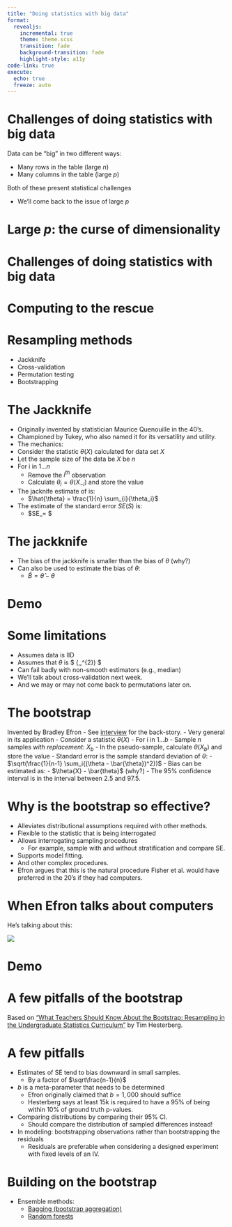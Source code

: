```yaml
---
title: "Doing statistics with big data"
format:
  revealjs:
    incremental: true
    theme: theme.scss
    transition: fade
    background-transition: fade
    highlight-style: a11y
code-link: true
execute:
  echo: true
  freeze: auto
---
```


# Challenges of doing statistics with big data

Data can be "big" in two different ways:

- Many rows in the table (large $n$)
- Many columns in the table (large $p$)

Both of these present statistical challenges

- We'll come back to the issue of large $p$

# Large $p$: the curse of dimensionality

# Challenges of doing statistics with big data

# Computing to the rescue

# Resampling methods

- Jackknife
- Cross-validation
- Permutation testing
- Bootstrapping

# The Jackknife

- Originally invented by statistician Maurice Quenouille in the 40's.
- Championed by Tukey, who also named it for its versatility and utility.
- The mechanics:
- Consider the statistic $\theta(X)$ calculated for data set $X$
- Let the sample size of the data be $X$ be $n$
- For i in 1...$n$
  - Remove the $i^{th}$ observation
  - Calculate $\theta_i = \theta(X_{-i})$ and store the value
- The jacknife estimate of is:
  - $\hat{\theta} = \frac{1}{n} \sum_{i}{\theta_i}$
- The estimate of the standard error $SE(S)$ is:
  - $SE_\theta = \sqrt{ \frac{n-1}{n} \sum_{i}{ (\hat{\theta} - \theta_i) ^2 }} $

# The jackknife

- The bias of the jackknife is smaller than the bias of $\theta$ (why?)
- Can also be used to estimate the bias of $\theta$:
  - $\hat{B} =  \hat{\theta} - \theta$

# Demo

# Some limitations

- Assumes data is IID
- Assumes that $\theta$ is $ \sim \mathcal{N}(\mu,\,\sigma^{2}) $
- Can fail badly with non-smooth estimators (e.g., median)
- We'll talk about cross-validation next week.
- And we may or may not come back to permutations later on.

# The bootstrap

Invented by Bradley Efron
- See [interview](https://youtu.be/0tA3x64nCGY?si=u_9syHVAkwlcea9V) for the back-story.
- Very general in its application
- Consider a statistic $\theta(X)$
- For i in $1...b$
  - Sample $n$ samples _with replacement_: $X_b$
  - In the pseudo-sample, calculate $\theta(X_b)$ and store the value
- Standard error is the sample standard deviation of $\theta$:
  - $\sqrt(\frac{1}{n-1} \sum_i{(\theta - \bar{\theta})^2})$
- Bias can be estimated as:
  - $\theta{X} - \bar{theta}$ (why?)
- The 95% confidence interval is in the interval between 2.5 and 97.5.

# Why is the bootstrap so effective?

- Alleviates distributional assumptions required with other methods.
- Flexible to the statistic that is being interrogated
- Allows interrogating sampling procedures
  - For example, sample with and without stratification and compare SE.
- Supports model fitting.
- And other complex procedures.
- Efron argues that this is the natural procedure Fisher et al. would have preferred in the 20's if they had computers.

# When Efron talks about computers

::: {.fragment}

He's talking about this:

![](./images/computers_in_1983.png)

:::

# Demo

# A few pitfalls of the bootstrap

Based on ["What Teachers Should Know About the Bootstrap: Resampling in the Undergraduate Statistics Curriculum"](https://www.ncbi.nlm.nih.gov/pmc/articles/PMC4784504/)
by Tim Hesterberg.

# A few pitfalls

- Estimates of SE tend to bias downward in small samples.
  - By a factor of $\sqrt\frac{n-1}{n}$
- $b$ is a meta-parameter that needs to be determined
  - Efron originally claimed that $b=1,000$ should suffice
  - Hesterberg says at least 15k is required to have a 95% of being within 10% of ground truth p-values.
- Comparing distributions by comparing their 95% CI.
  - Should compare the distribution of sampled differences instead!
- In modeling: bootstrapping observations rather than bootstrapping the residuals
  - Residuals are preferable when considering a designed experiment with fixed levels of an IV.

# Building on the bootstrap

- Ensemble methods:
  - [Bagging (bootstrap aggregation)](https://link.springer.com/article/10.1007/BF00058655)
  - [Random forests](https://link.springer.com/article/10.1023/A:1010933404324)

